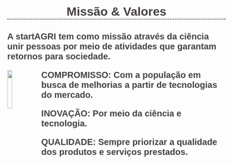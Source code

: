 <html> 
<head>
<title> Inicio </title>
<link href="https://fonts.googleapis.com/css2?family=Noto+Sans+JP:wght@300&display=swap" rel="stylesheet">
<style type = "text/css"> 
body {background-image:url('start.jpg');}

h1 {
  text-align: center;
  font-family: 'Noto Sans JP', sans-serif;
  font-size: 25px
  font-weight: normal;
  color: #454140;
  border-bottom: 2px dotted #454140;
  margin-top: 30px;
}

h2 {
  color: #454140;
  font-family: 'Noto Sans JP', sans-serif;
  font-size: 20px;
}


</style>
</head>
<body>



<h1><center><strong>Missão & Valores</strong></center></h1>

<h2>A startAGRI tem como missão através da ciência unir pessoas por meio de atividades que garantam retornos para sociedade. 

<img src="logo1.png" align= "left" style="width:15%"> 
<strong>COMPROMISSO: </strong>
Com a população em busca de melhorias a partir de tecnologias do mercado.

<strong>INOVAÇÃO: </strong>
Por meio da ciência e tecnologia.

<strong>QUALIDADE: </strong>
Sempre priorizar a qualidade dos produtos e serviços prestados. </h2>

</body>
</html>